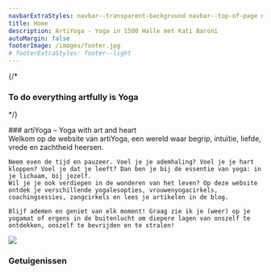 ```yaml
---
navbarExtraStyles: navbar--transparent-background navbar--top-of-page navbar--dark
title: Home
description: ArtiYoga - Yoga in 1500 Halle met Kati Baroni
autoMargin: false
footerImage: /images/footer.jpg
# footerExtraStyles: footer--light
---
```

<Section>  
  <ContentWithBackground src="/images/lessons/priveyoga.jpg" className="vh-50 vw-100">
  

  {/* <SectionFooter>    
    <div className="quote quote--compact">
          <div className="quote__content">
            <h3>
              To do everything artfully is Yoga
            </h3>
          </div>
        </div>
    </SectionFooter> */}
 
  </ContentWithBackground>
  
</Section>

<Section>
  <Content className="section__content--auto-margin">
    ### artiYoga – Yoga with art and heart
    <br/>
    <span className="text--emphasized">Welkom</span> op de website van artiYoga, een wereld waar begrip, intuïtie, liefde, vrede en zachtheid heersen. 

    Neem even de tijd en pauzeer. Voel je je ademhaling? Voel je je hart kloppen? Voel je dat je leeft? Dan ben je bij de essentie van yoga: in je lichaam, bij jezelf.  
    Wil je je ook verdiepen in de wonderen van het leven? Op deze website ontdek je verschillende yogalesopties, vrouwenyogacirkels, coachingsessies, zangcirkels en lees je artikelen in de blog. 
    
    Blijf ademen en geniet van elk moment! Graag zie ik je (weer) op je yogamat of ergens in de buitenlucht om diepere lagen van onszelf te ontdekken, onszelf te bevrijden en te stralen!

  </Content>

  <Content className="vh-50 pl-0 pr-0 pt-3">
    <Image src="/images/yogastyles/hathayoga2.jpg" />
  </Content>
 
</Section>



<Section className="pb-3">  
  

  <Content className="w-100 section__content--auto-margin">
     <h3>Getuigenissen</h3>       
     <Carousel ContentWithBackgroundImageName="" folderNameWithMdxFiles="business-and-private-testimonial"/>   
  </Content>
</Section>